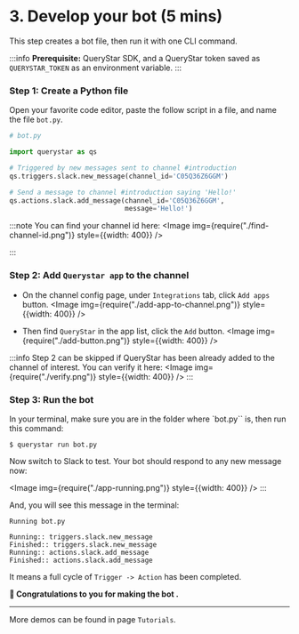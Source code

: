 
# 3. Develop your bot (5 mins)

This step creates a bot file, then run it with one CLI command.

:::info
**Prerequisite:** QueryStar SDK, and a QueryStar token saved as `QUERYSTAR_TOKEN` as an environment variable.
:::

### Step 1: Create a Python file

Open your favorite code editor, paste the follow script in a file, and name the file `bot.py`.

```python
# bot.py

import querystar as qs

# Triggered by new messages sent to channel #introduction
qs.triggers.slack.new_message(channel_id='C05Q36Z6GGM')

# Send a message to channel #introduction saying 'Hello!'
qs.actions.slack.add_message(channel_id='C05Q36Z6GGM',
                             message='Hello!')
```

:::note
You can find your channel id here:
<Image img={require("./find-channel-id.png")} style={{width: 400}} />

:::

### Step 2: Add `Querystar app` to the channel

-   On the channel config page, under `Integrations` tab, click `Add apps` button.
    <Image img={require("./add-app-to-channel.png")} style={{width: 400}} />

-   Then find `QueryStar` in the app list, click the `Add` button.
    <Image img={require("./add-button.png")} style={{width: 400}} />

:::info
Step 2 can be skipped if QueryStar has been already added to the channel of interest. You can verify it here:
<Image img={require("./verify.png")} style={{width: 400}} />
:::

### Step 3: Run the bot

In your terminal, make sure you are in the folder where `bot.py`` is, then run this command:

```shell
$ querystar run bot.py
```

Now switch to Slack to test. Your bot should respond to any new message now:

<Image img={require("./app-running.png")} style={{width: 400}} />
:::

And, you will see this message in the terminal:

```shell
Running bot.py

Running:: triggers.slack.new_message
Finished:: triggers.slack.new_message
Running:: actions.slack.add_message
Finished:: actions.slack.add_message

```

It means a full cycle of `Trigger -> Action` has been completed.

**🥳 Congratulations to you for making the bot .**

---

More demos can be found in page `Tutorials`.
